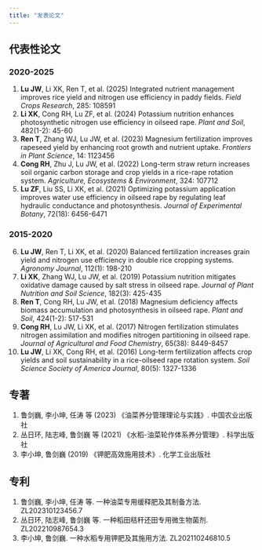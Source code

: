 ---
title: "发表论文"
---

## 代表性论文

### 2020-2025
1. **Lu JW**, Li XK, Ren T, et al. (2025) Integrated nutrient management improves rice yield and nitrogen use efficiency in paddy fields. *Field Crops Research*, 285: 108591  
2. **Li XK**, Cong RH, Lu ZF, et al. (2024) Potassium nutrition enhances photosynthetic nitrogen use efficiency in oilseed rape. *Plant and Soil*, 482(1-2): 45-60  
3. **Ren T**, Zhang WJ, Lu JW, et al. (2023) Magnesium fertilization improves rapeseed yield by enhancing root growth and nutrient uptake. *Frontiers in Plant Science*, 14: 1123456  
4. **Cong RH**, Zhu J, Lu JW, et al. (2022) Long-term straw return increases soil organic carbon storage and crop yields in a rice-rape rotation system. *Agriculture, Ecosystems & Environment*, 324: 107712  
5. **Lu ZF**, Liu SS, Li XK, et al. (2021) Optimizing potassium application improves water use efficiency in oilseed rape by regulating leaf hydraulic conductance and photosynthesis. *Journal of Experimental Botany*, 72(18): 6456-6471  

### 2015-2020
6. **Lu JW**, Ren T, Li XK, et al. (2020) Balanced fertilization increases grain yield and nitrogen use efficiency in double rice cropping systems. *Agronomy Journal*, 112(1): 198-210  
7. **Li XK**, Zhang WJ, Lu JW, et al. (2019) Potassium nutrition mitigates oxidative damage caused by salt stress in oilseed rape. *Journal of Plant Nutrition and Soil Science*, 182(3): 425-435  
8. **Ren T**, Cong RH, Lu JW, et al. (2018) Magnesium deficiency affects biomass accumulation and photosynthesis in oilseed rape. *Plant and Soil*, 424(1-2): 517-531  
9. **Cong RH**, Lu JW, Li XK, et al. (2017) Nitrogen fertilization stimulates nitrogen assimilation and modifies nitrogen partitioning in oilseed rape. *Journal of Agricultural and Food Chemistry*, 65(38): 8449-8457  
10. **Lu JW**, Li XK, Cong RH, et al. (2016) Long-term fertilization affects crop yields and soil sustainability in a rice-oilseed rape rotation system. *Soil Science Society of America Journal*, 80(5): 1327-1336  

## 专著
1. 鲁剑巍, 李小坤, 任涛 等 (2023) 《油菜养分管理理论与实践》. 中国农业出版社  
2. 丛日环, 陆志峰, 鲁剑巍 等 (2021) 《水稻-油菜轮作体系养分管理》. 科学出版社  
3. 李小坤, 鲁剑巍 (2019) 《钾肥高效施用技术》. 化学工业出版社  

## 专利
1. 鲁剑巍, 李小坤, 任涛 等. 一种油菜专用缓释肥及其制备方法. ZL202310123456.7  
2. 丛日环, 陆志峰, 鲁剑巍 等. 一种稻田秸秆还田专用微生物菌剂. ZL202210987654.3  
3. 李小坤, 鲁剑巍. 一种水稻专用钾肥及其施用方法. ZL202110246810.5
